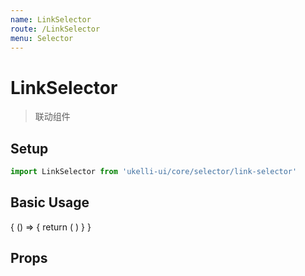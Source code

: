 ```yaml
---
name: LinkSelector
route: /LinkSelector
menu: Selector
---
```



# LinkSelector

> 联动组件

## Setup

```js
import LinkSelector from 'ukelli-ui/core/selector/link-selector'
```

## Basic Usage

<Playground>
  {
    () => {
      return (
        <LinkSelector outside data={[
          {
            title: '联动1',
            code: 'value1',
            child: [{
              title: '联动1-1',
              code: 'value1-1',
              child: [{
                code: 'value1-1-1',
                title: '联动1-1-1',
              }]
            }, {
              title: '联动1-2',
              code: 'value1-2',
              child: [{
                code: 'value1-2-1',
                title: '联动1-2-1',
              }, {
                title: '联动1-2-2',
                code: 'value1-2-2',
                child: [{
                  code: 'value1-2-2-1',
                  title: '联动1-2-2-1',
                }]
              }]
            }],
          },
          {
            title: '联动2',
            code: 'value2',
            child: [{
              title: '联动2-1',
              code: 'value2-1',
              child: [{
                title: '联动2-1-1',
                code: 'value2-1-1',
              }]
            }, {
              title: '联动2-2',
              code: 'value2-2',
              child: [{
                title: '联动2-2-1',
                code: 'value2-2-1',
              }]
            }],
          },
        ]} />
      )
    }
  }
</Playground>

## Props

<Props of={LinkSelector} />
